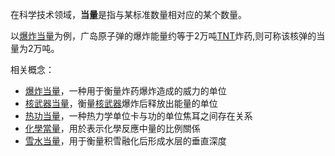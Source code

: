 在科学技术领域，'''当量'''是指与某标准数量相对应的某个数量。

以[[TNT当量|爆炸当量]]为例，广岛原子弹的爆炸能量约等于2万吨[[TNT|TNT]]炸药,则可称该核弹的当量为2万吨。

相关概念：
* [[爆炸当量|爆炸当量]]，一种用于衡量炸药爆炸造成的威力的单位
* [[核武器当量|核武器当量]]，衡量[[核武器|核武器]]爆炸后释放出能量的单位
* [[热功当量|热功当量]]，一种热力学单位卡与功的单位焦耳之间存在关系
* [[化學當量|化學當量]]，用於表示化學反應中量的比例關係
* [[雪水当量|雪水当量]]，用于衡量积雪融化后形成水层的垂直深度
{{disambig|Cat=二字消歧义|D}}
